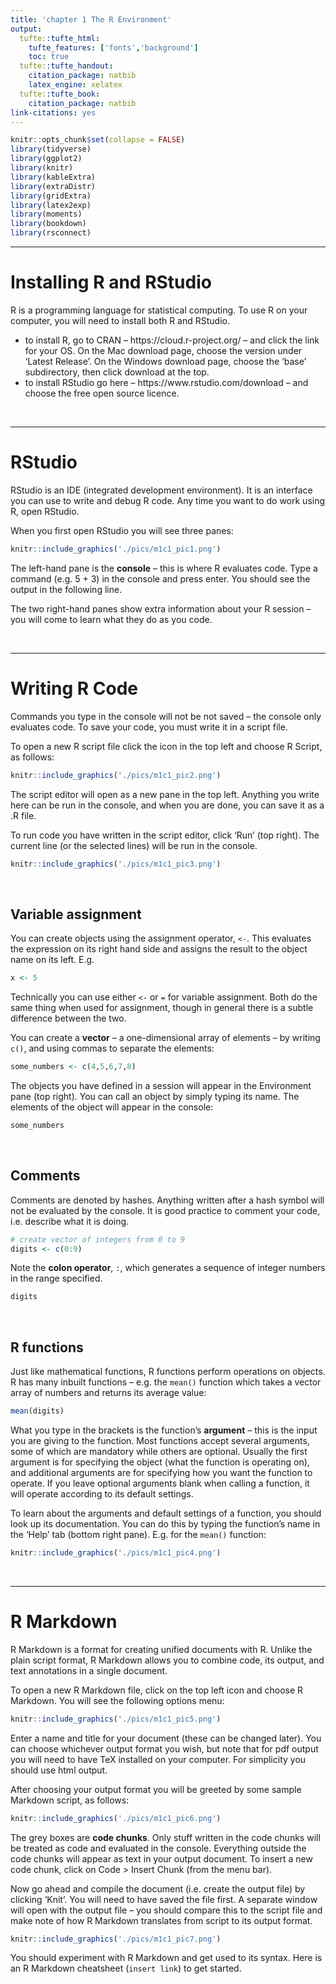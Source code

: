 ```yaml
---
title: 'chapter 1 The R Environment'
output:
  tufte::tufte_html:
    tufte_features: ['fonts','background']
    toc: true 
  tufte::tufte_handout:
    citation_package: natbib
    latex_engine: xelatex
  tufte::tufte_book:
    citation_package: natbib
link-citations: yes
---
```


```r
knitr::opts_chunk$set(collapse = FALSE)
library(tidyverse)
library(ggplot2)
library(knitr)
library(kableExtra)
library(extraDistr)
library(gridExtra)
library(latex2exp)
library(moments)
library(bookdown)
library(rsconnect)
```

\newcommand{\E}{\text{E}}
\newcommand{\Var}{\text{Var}}
\newcommand{\SD}{\text{SD}}
\newcommand{\SE}{\text{SE}}
\newcommand{\Cov}{\text{Cov}}
\newcommand{\Cor}{\text{Cor}}
\renewcommand{\P}{\text{P}}
\newcommand{\pd}[2]{\frac{\partial #1}{\partial #2}}
\newcommand{\sumin}{\sum_i^n}
\newcommand{\Bias}{\text{Bias}}

---

# Installing R and RStudio 

R is a programming language for statistical computing. To use R on your computer, you will need to install both R and RStudio.  

* to install R, go to CRAN -- https://cloud.r-project.org/ -- and click the link for your OS. On the Mac download page, choose the version under 'Latest Release'. On the Windows download page, choose the 'base' subdirectory, then click download at the top.    
* to install RStudio go here -- https://www.rstudio.com/download -- and choose the free open source licence.  



\ 

---

# RStudio 

RStudio is an IDE (integrated development environment). It is an interface you can use to write and debug R code. Any time you want to do work using R, open RStudio.  

When you first open RStudio you will see three panes:  

```r
knitr::include_graphics('./pics/m1c1_pic1.png')
```

The left-hand pane is the **console** -- this is where R evaluates code. Type a command (e.g. 5 + 3) in the console and press enter. You should see the output in the following line.  

The two right-hand panes show extra information about your R session -- you will come to learn what they do as you code.    



\ 

---

# Writing R Code

Commands you type in the console will not be not saved -- the console only evaluates code. To save your code, you must write it in a script file.  

To open a new R script file click the icon in the top left and choose R Script, as follows: 

```r
knitr::include_graphics('./pics/m1c1_pic2.png')
```

The script editor will open as a new pane in the top left. Anything you write here can be run in the console, and when you are done, you can save it as a .R file.  

To run code you have written in the script editor, click 'Run' (top right). The current line (or the selected lines) will be run in the console.  

```r
knitr::include_graphics('./pics/m1c1_pic3.png')
```

\ 

## Variable assignment

You can create objects using the assignment operator, `<-`. This evaluates the expression on its right hand side and assigns the result to the object name on its left. E.g.

```r
x <- 5
```

Technically you can use either `<-` or `=` for variable assignment. Both do the same thing when used for assignment, though in general there is a subtle difference between the two.  

You can create a **vector** -- a one-dimensional array of elements -- by writing `c()`, and using commas to separate the elements:

```r
some_numbers <- c(4,5,6,7,8)
```

The objects you have defined in a session will appear in the Environment pane (top right). You can call an object by simply typing its name. The elements of the object will appear in the console: 

```r
some_numbers
```

\ 

## Comments

Comments are denoted by hashes. Anything written after a hash symbol will not be evaluated by the console. It is good practice to comment your code, i.e. describe what it is doing.  

```r
# create vector of integers from 0 to 9
digits <- c(0:9) 
```

Note the **colon operator**, `:`, which generates a sequence of integer numbers in the range specified.  

```r
digits
```


\ 

## R functions

Just like mathematical functions, R functions perform operations on objects. R has many inbuilt functions -- e.g. the `mean()` function which takes a vector array of numbers and returns its average value:  

```r
mean(digits)
```

What you type in the brackets is the function's **argument** -- this is the input you are giving to the function. Most functions accept several arguments, some of which are mandatory while others are optional. Usually the first argument is for specifying the object (what the function is operating on), and additional arguments are for specifying how you want the function to operate. If you leave optional arguments blank when calling a function, it will operate according to its default settings. 

To learn about the arguments and default settings of a function, you should look up its documentation. You can do this by typing the function's name in the 'Help' tab (bottom right pane). E.g. for the `mean()` function: 

```r
knitr::include_graphics('./pics/m1c1_pic4.png')
```




\ 

--- 

# R Markdown

R Markdown is a format for creating unified documents with R. Unlike the plain script format, R Markdown allows you to combine code, its output, and text annotations in a single document.  

To open a new R Markdown file, click on the top left icon and choose R Markdown. You will see the following options menu:

```r
knitr::include_graphics('./pics/m1c1_pic5.png')
```

Enter a name and title for your document (these can be changed later). You can choose whichever output format you wish, but note that for pdf output you will need to have TeX installed on your computer. For simplicity you should use html output.   

After choosing your output format you will be greeted by some sample Markdown script, as follows: 

```r
knitr::include_graphics('./pics/m1c1_pic6.png')
```

The grey boxes are **code chunks**. Only stuff written in the code chunks will be treated as code and evaluated in the console. Everything outside the code chunks will appear as text in your output document. To insert a new code chunk, click on Code > Insert Chunk (from the menu bar).  

Now go ahead and compile the document (i.e. create the output file) by clicking 'Knit'. You will need to have saved the file first. A separate window will open with the output file -- you should compare this to the script file and make note of how R Markdown translates from script to its output format.  

```r
knitr::include_graphics('./pics/m1c1_pic7.png')
```

You should experiment with R Markdown and get used to its syntax. Here is an R Markdown cheatsheet (`insert link`) to get started.  

